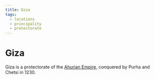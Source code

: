 ```yaml
---
title: Giza
tags:
  - locations
  - principality
  - protectorate
---
```


<Stub />

# Giza

Giza is a protectorate of the [Ahurian Empire](./ahuria.mdx), conquered by Purha
and Chetsi in 1230.

